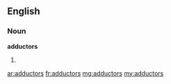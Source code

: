 ==English==

===Noun===
'''adductors'''

# {{plural of|[[adductor]]}}

[[ar:adductors]]
[[fr:adductors]]
[[mg:adductors]]
[[my:adductors]]